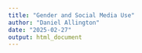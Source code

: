 ```yaml
---
title: "Gender and Social Media Use"
author: "Daniel Allington"
date: "2025-02-27"
output: html_document
---
```


```r

```

